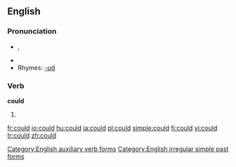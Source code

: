 ==English==

{{rank|what|do|has|62|could|our|than|some}}

===Pronunciation===
* {{IPA|/kʊd/}}, {{SAMPA|/kUd/}}
*{{audio|en-us-could.ogg|Audio (US)}}
* Rhymes: [[Rhymes:English:-ʊd|-ʊd]]

===Verb===
'''could'''
# {{simple past of|''[[can#Etymology 1|can]]''}}

[[Category:English auxiliary verb forms]]
[[Category:English irregular simple past forms]]

[[fr:could]]
[[io:could]]
[[hu:could]]
[[ja:could]]
[[pl:could]]
[[simple:could]]
[[fi:could]]
[[vi:could]]
[[tr:could]]
[[zh:could]]